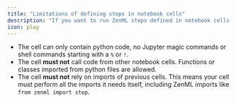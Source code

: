 ```yaml
---
title: "Limitations of defining steps in notebook cells"
description: "If you want to run ZenML steps defined in notebook cells remotely (either with a remote [orchestrator](/latest/versions/0.66.0/stack-components/orchestrators) or [step operator](/latest/versions/0.66.0/stack-components/step-operators)), the cells defining your steps must meet the following conditions"
icon: play
---
```




* The cell can only contain python code, no Jupyter magic commands or shell commands starting with a `%` or `!`.
* The cell **must not** call code from other notebook cells. Functions or classes imported from python files are allowed.
* The cell **must not** rely on imports of previous cells. This means your cell must perform all the imports it needs itself, including ZenML imports like `from zenml import step`.
